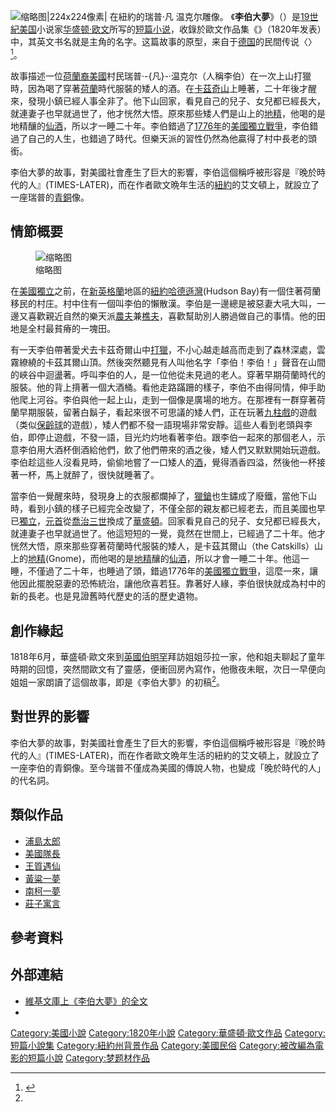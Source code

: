 {{noteTA
|T=zh-cn:瑞普·凡·温克尔; zh-tw:李伯大夢;
|1=zh-cn:瑞普·凡·温克尔; zh-tw:李伯大夢;
|2=zh-cn:瑞普; zh-tw:李伯;
}}
[[File:Irvington statue of Rip van Winkle.jpg|缩略图|224x224像素|
在紐約的瑞普·凡 温克尔[[雕像|雕像]]。
]]
《'''李伯大夢'''》（{{lang-en|''Rip van Winkle''}}）是[[19世紀|19世紀]][[美国|美国]]小说家[[华盛顿·欧文|华盛顿·欧文]]所写的[[短篇小说|短篇小说]]，收錄於歐文作品集《{{le|見聞札記|The Sketch Book of Geoffrey Crayon, Gent.}}》（1820年发表）中，其英文书名就是主角的名字。这篇故事的原型，来自于[[德国|德国]]的民間传说〈{{Le|彼得·克勞斯 (傳說)|Peter Klaus|彼得·克勞斯}}〉<ref name="希莉婭·藍·強森">{{Cite book|title=靈感來了：50部經典文學的幕後故事|last=希莉婭·藍·強森|publisher=高寶國際|year=2013年6月|isbn=978-986-185-847-0|location=臺北|pages=}}</ref>。

故事描述一位[[荷蘭裔美國人|荷蘭裔美國]]村民瑞普·-{凡}-·温克尔（人稱李伯）在一次上山打獵時，因為喝了穿著[[荷蘭|荷蘭]]時代服裝的矮人的酒。在[[卡茲奇山|卡茲奇山]]上睡著，二十年後才醒來，發現小鎮已經人事全非了。他下山回家，看見自己的兒子、女兒都已經長大，就連妻子也早就過世了，他才恍然大悟。原來那些矮人們是山上的[[地精|地精]]，他喝的是地精釀的[[仙酒|仙酒]]，所以才一睡二十年。李伯錯過了[[1776年|1776年]]的[[美國獨立戰爭|美國獨立戰爭]]，李伯錯過了自己的人生，也錯過了時代。但樂天派的習性仍然為他贏得了村中長老的頭銜。

李伯大夢的故事，對美國社會產生了巨大的影響，李伯這個稱呼被形容是『晚於時代的人』(TIMES-LATER)，而在作者歐文晩年生活的[[紐約|紐約]]的艾文頓上，就設立了一座瑞普的[[青銅|青銅]]像。

== 情節概要 ==
[[File:QuidorRipVanWinkle.jpg|缩略图]]

在[[美國獨立|美國獨立]]之前，在[[新英格蘭|新英格蘭]]地區的[[紐約|紐約]][[哈德遜灣|哈德遜灣]](Hudson Bay)有一個住著荷蘭移民的村庄。村中住有一個叫李伯的懶散漢。李伯是一邊總是被惡妻大吼大叫，一邊又喜歡親近自然的樂天派[[農夫|農夫]]兼[[樵夫|樵夫]]，喜歡幫助別人勝過做自己的事情。他的田地是全村最貧瘠的一塊田。

有一天李伯帶著愛犬去卡茲奇爾山中[[打獵|打獵]]，不小心越走越高而走到了森林深處，雲霧繚繞的卡茲其爾山頂。然後突然聽見有人叫他名字「李伯！李伯！」聲音在山間的峽谷中迴盪著。呼叫李伯的人，是一位他從未見過的老人。穿著早期荷蘭時代的服裝。他的背上揹著一個大酒桶。看他走路蹣跚的樣子，李伯不由得同情，伸手助他爬上河谷。李伯與他一起上山，走到一個像是廣場的地方。在那裡有一群穿著荷蘭早期服裝，留著白鬍子，看起來很不可思議的矮人們，正在玩著[[九柱戲|九柱戲]]的遊戲（类似[[保齡球|保齡球]]的遊戲），矮人們都不發一語現場非常安靜。這些人看到老頭與李伯，即停止遊戲，不發一語，目光灼灼地看著李伯。跟李伯一起來的那個老人，示意李伯用大酒杯倒酒給他們，飲了他們帶來的酒之後，矮人們又默默開始玩遊戲。李伯趁這些人沒看見時，偷偷地嘗了一口矮人的[[酒|酒]]，覺得酒香四溢，然後他一杯接著一杯，馬上就醉了，很快就睡著了。

當李伯一覺醒來時，發現身上的衣服都爛掉了，[[獵鎗|獵鎗]]也生鏽成了廢鐵，當他下山時，看到小鎮的樣子已經完全改變了，不僅全部的親友都已經老去，而且美國也早已[[美國獨立|獨立]]，[[元首|元首]]從[[喬治三世|喬治三世]]換成了[[華盛頓|華盛頓]]。回家看見自己的兒子、女兒都已經長大，就連妻子也早就過世了。他這短短的一覺，竟然在世間上，已經過了二十年。他才恍然大悟，原來那些穿著荷蘭時代服裝的矮人，是卡茲其爾山（the Catskills）山上的[[地精|地精]](Gnome)，而他喝的是[[地精|地精]]釀的[[仙酒|仙酒]]，所以才會一睡二十年。他這一睡，不僅過了二十年，也睡過了頭，錯過1776年的[[美國獨立戰爭|美國獨立戰爭]]，這麼一來，讓他因此擺脫惡妻的恐怖統治，讓他欣喜若狂。靠著好人緣，李伯很快就成為村中的新的長老。也是見證舊時代歷史的活的歷史遺物。

== 創作緣起 ==
1818年6月，華盛頓·歐文來到[[英國|英國]][[伯明罕|伯明罕]]拜訪姐姐莎拉一家，他和姐夫{{Le|亨利·凡·沃特|Henry van Wart}}聊起了童年時期的回憶，突然間歐文有了靈感，便衝回房內寫作，他徹夜未眠，次日一早便向姐姐一家朗讀了這個故事，即是《李伯大夢》的初稿<ref name="希莉婭·藍·強森" />。

==對世界的影響==
李伯大夢的故事，對美國社會產生了巨大的影響，李伯這個稱呼被形容是『晚於時代的人』(TIMES-LATER)，而在作者歐文晩年生活的紐約的艾文頓上，就設立了一座李伯的青銅像。至今瑞普不僅成為美國的傳說人物，也變成「晚於時代的人」的代名詞。

== 類似作品 ==
*[[浦島太郎|浦島太郎]]
*[[美國隊長|美國隊長]]
*[[爛柯山|王質遇仙]]
*[[枕中記|黃粱一夢]]
*[[南柯太守傳|南柯一夢]]
*[[莊周夢蝶|莊子寓言]]

==參考資料==
<references />

== 外部連結 ==
{{commons category|Rip Van Winkle}}
* [[wikisource:Rip_Van_Winkle_(Irving)|維基文庫上《李伯大夢》的全文]]{{en}}
* {{librivox book | title=Rip Van Winkle | author=Washington Irving}}
{{Authority control}}
{{Portal bar|神話|推想小說|美國|border=no}}

{{DEFAULTSORT:Rip van Winkle}}
[[Category:美國小說|Category:美國小說]]
[[Category:1820年小說|Category:1820年小說]]
[[Category:華盛頓·歐文作品|Category:華盛頓·歐文作品]]
[[Category:短篇小說集|Category:短篇小說集]]
[[Category:紐約州背景作品|Category:紐約州背景作品]]
[[Category:美國民俗|Category:美國民俗]]
[[Category:被改編為電影的短篇小說|Category:被改編為電影的短篇小說]]
[[Category:梦题材作品|Category:梦题材作品]]
